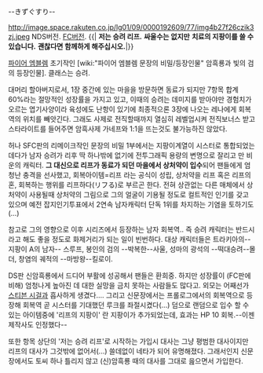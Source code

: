 {{{+2 リフ(Riff/Wrys)}}}
--きずぐすり--

http://image.space.rakuten.co.jp/lg01/09/0000192609/77/img4b27f26czik3zj.jpeg
NDS버전. [http://kakutei.cside.com/game/fe-tobira.htm FC버전].
{{|
'''저는 승려 리프.'''
'''싸울수는 없지만'''
'''치료의 지팡이를 쓸 수 있습니다.'''
'''괜찮다면 함께하게 해주십시오.'''|}}

[[파이어 엠블렘]] 초기작인 [wiki:"파이어 엠블렘 문장의 비밀/등장인물" 암흑룡과 빛의 검의 등장인물]. 클래스는 승려.

대머리 할아버지로서, 1장 중간에 있는 마을을 방문하면 동료가 되지만 7항목 합계 60%라는 절망적인 성장률을 가지고 있고, 이때의 승려는 데미지를 받아야만 경험치가 오르는 엽기사양이라 육성에도 난항이 있기에 최종적으론 3장에 나오는 레나에게 회복역의 위치를 빼앗긴다. 그래도 사제로 전직할때까지 열심히 레벨업시켜 전직보너스 받고 스타라이트를 들어주면 암흑사제 가네프와 1:1을 뜨는것도 불가능하진 않았다.

허나 SFC판의 리메이크작인 문장의 비밀 1부에서는 지팡이계열이 시스터로 통합되었는데다가 남자 승려가 리후 딱 하나밖에 없기에 전투그래픽 용량의 변명으로 잘리고 만 비운의 캐릭터. '''그 대신으로 리프가 동료가 되던 마을에서 상처약이 입수'''되어 팬들에게 엄청난 충격을 선사했고, 회복아이템=리프 라는 공식이 성립, 상처약을 리프 혹은 리프의 혼, 회복하는 행위를 리프하다(リフる)로 부르곤 한다. 전혀 상관없는 다른 매체에서 상처약이 사용될때 상처약의 그림으로 그의 얼굴이 기용될 정도로 컬트적인 인기를 갖고 있으며 예전 잡지인기투표에서 2연속 남자캐릭터 단독 1위를 차지하는 기염을 토하기도(…)

참고로 그의 영향으로 이후 시리즈에서 등장하는 남자 회복역.. 즉 승려 캐릭터는 반드시라고 해도 좋을 정도로 화제거리가 되는 일이 빈번하다. 대상 캐릭터들은 트라키아의--지팡이 A의 남자-- 스루프, 봉인의 검의 --박복한--사울, 성마의 광석의 --떡대승려--몰더, 창염의 궤적의 --마방왕--킬로이.

DS판 신암흑룡에서 드디어 부활에 성공해서 팬들은 환희중. 하지만 성장률이 (FC판에 비해) 엄청나게 높아진 데 대한 실망을 금치 못하는 사람들도 많다고. 외모는 어째선가 [[스티븐 시걸]]과 흡사하게 생겼다…. 그리고 신문장에서는 프롤로그에서의 회복역으로 등장해 회복역 곧 시스터를 기대했던 루크를 좌절시켰다(...) 덤으로 랜덤으로 입수 할 수 있는 아이템중에 '리프의 지팡이' 란 지팡이가 추가되었는데, 효과는 HP 10 회복.--이젠 제작사도 인정했다--

또한 항목 상단의 '저는 승려 리프'로 시작하는 가입시 대사는 그냥 평범한 대사이지만 리프의 대사가 그것밖에 없어서(...) 쓸데없이 네타가 되어 유명해졌다. 그래서인지 신문장에서도 토씨 하나 틀리지 않고 (신)암흑룡 때의 대사를 그대로 읊으면서 가입한다.
